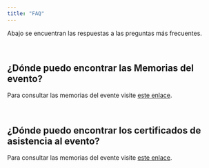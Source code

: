 ```yaml
---
title: "FAQ"
---
```


Abajo se encuentran las respuestas a las preguntas más frecuentes.

<br/>

## ¿Dónde puedo encontrar las Memorias del evento?

Para consultar las memorias del evente visite [este enlace](https://github.com/rdaymedellin/rdaymedellin.github.io/blob/master/documentos/Memorias/Memorias_Rday_Medellin.pdf).

<br/>

## ¿Dónde puedo encontrar los certificados de asistencia al evento?

Para consultar las memorias del evente visite [este enlace](https://github.com/rdaymedellin/rdaymedellin.github.io/blob/master/documentos/Memorias/Memorias_Rday_Medellin.pdf).


